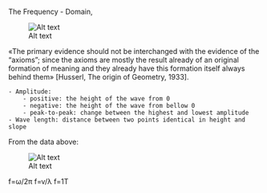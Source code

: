 The Frequency - Domain, 

![Alt text](https://cdn8.openculture.com/2017/04/11003129/coltrane-circle-new.jpg)



«The primary evidence should not be interchanged with the evidence of the
"axioms"; since the axioms are mostly the result already of an original
formation of meaning and they already have this formation itself always
behind them» [Husserl, The origin of Geometry, 1933].
















    - Amplitude: 
        - positive: the height of the wave from 0
        - negative: the height of the wave from bellow 0
        - peak-to-peak: change between the highest and lowest amplitude
    - Wave length: distance between two points identical in height and slope

From the data above: 

![Alt text](https://study.com/cimages/multimages/16/waveperiodformula.png)


f=ω/2π
f=v/λ
f=1T

